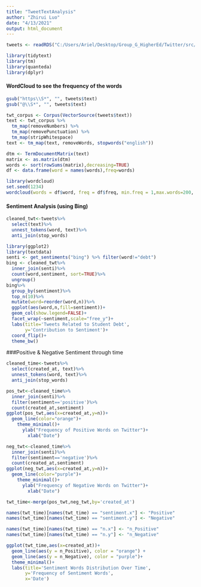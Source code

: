 ```yaml
---
title: "TweetTextAnalysis"
author: "Zhirui Luo"
date: "4/13/2021"
output: html_document
---
```


```r
tweets <- readRDS("C:/Users/Ariel/Desktop/Group_G_HigherEd/Twitter/src/Data/Studentloan_tweets.RDS")
```

```r
library(tidytext)
library(tm)
library(quanteda)
library(dplyr)
```

#### WordCloud to see the frequency of the words

```r
gsub("https\\S*", "", tweets$text) 
gsub("@\\S*", "", tweets$text)
```

```r
twt_corpus <- Corpus(VectorSource(tweets$text))
text <- twt_corpus %>%
  tm_map(removeNumbers) %>%
  tm_map(removePunctuation) %>%
  tm_map(stripWhitespace)
text <- tm_map(text, removeWords, stopwords("english"))
```

```r
dtm <- TermDocumentMatrix(text) 
matrix <- as.matrix(dtm) 
words <- sort(rowSums(matrix),decreasing=TRUE) 
df <- data.frame(word = names(words),freq=words)
```

```r
library(wordcloud)
set.seed(1234)
wordcloud(words = df$word, freq = df$freq, min.freq = 1,max.words=200, random.order=FALSE, rot.per=0.35, colors=brewer.pal(8, "Dark2"))
```

#### Sentiment Analysis (using Bing)

```r
cleaned_twt<-tweets%>%
  select(text)%>%
  unnest_tokens(word, text)%>%
  anti_join(stop_words)
```

```r
library(ggplot2)
library(textdata)
senti <- get_sentiments("bing") %>% filter(word!="debt")
bing <- cleaned_twt%>%
  inner_join(senti)%>%
  count(word,sentiment, sort=TRUE)%>%
  ungroup()
bing%>%
  group_by(sentiment)%>%
  top_n(10)%>%
  mutate(word=reorder(word,n))%>%
  ggplot(aes(word,n,fill=sentiment))+
  geom_col(show.legend=FALSE)+
  facet_wrap(~sentiment,scale="free_y")+
  labs(title='Tweets Related to Student Debt',
       y='Contribution to Sentiment')+
  coord_flip()+
  theme_bw()
```

###Positive & Negative Sentiment through time
```r
cleaned_time<-tweets%>%
  select(created_at, text)%>%
  unnest_tokens(word, text)%>%
  anti_join(stop_words)
```

```r
pos_twt<-cleaned_time%>%
  inner_join(senti)%>%
  filter(sentiment=='positive')%>%
  count(created_at,sentiment)
ggplot(pos_twt,aes(x=created_at,y=n))+
  geom_line(color="orange")+
    theme_minimal()+
      ylab("Frequency of Positive Words on Twitter")+
        xlab("Date")
```

```r
neg_twt<-cleaned_time%>%
  inner_join(senti)%>%
  filter(sentiment=='negative')%>%
  count(created_at,sentiment)
ggplot(neg_twt,aes(x=created_at,y=n))+
  geom_line(color="purple")+
    theme_minimal()+
      ylab("Frequency of Negative Words on Twitter")+
        xlab("Date")
```

```r
twt_time<-merge(pos_twt,neg_twt,by='created_at')

names(twt_time)[names(twt_time) == "sentiment.x"] <- "Positive"
names(twt_time)[names(twt_time) == "sentiment.y"] <- "Negative"

names(twt_time)[names(twt_time) == "n.x"] <- "n_Positive"
names(twt_time)[names(twt_time) == "n.y"] <- "n_Negative"

ggplot(twt_time,aes(x=created_at))+
  geom_line(aes(y = n_Positive), color = "orange") + 
  geom_line(aes(y = n_Negative), color = "purple")+
  theme_minimal()+
  labs(title='Sentiment Words Distribution Over Time',
       y='Frequency of Sentiment Words',
       x='Date')

```

